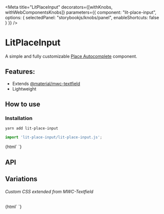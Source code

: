 

<Meta 
  title="LitPlaceInput"
  decorators={[withKnobs, withWebComponentsKnobs]}
  parameters={{
    component: "lit-place-input",
    options: { selectedPanel: "storybookjs/knobs/panel",
    enableShortcuts: false }
  }}
/>

# LitPlaceInput

A simple and fully customizable [Place Autocomplete](https://developers.google.com/places/web-service/autocomplete) component.

## Features:

- Extends [@material/mwc-textfield](https://www.npmjs.com/package/@material/mwc-textfield)
- Lightweight

## How to use

### Installation

```bash
yarn add lit-place-input
```

```js
import 'lit-place-input/lit-place-input.js';
```

<Preview withToolbar>
  <Story name="Simple">
    {html`
    <lit-place-input .apiKey=${"AIzaSyCQjwnft-x6cXQYDkGNYBzaevanW3mVNBA"} .label=${'Choose Place'}></lit-place-input>
    `}
  </Story>
</Preview>

## API

<Props of="lit-place-input" />

## Variations

###### Custom CSS extended from MWC-Textfield

<Story name="Custom MWC CSS">
  {html`
    <lit-place-input class="left right" 
    style="
    --mdc-notched-outline-leading-width: 28px;
    --mdc-notched-outline-leading-border-radius: 28px 0 0 28px;
    --mdc-notched-outline-trailing-border-radius: 0 28px 28px 0;
    "
        helper="Almost there!"
        .searchType="establishment" .apiKey=${"AIzaSyCQjwnft-x6cXQYDkGNYBzaevanW3mVNBA"} label="Choose your gym"
        outlined>
      </lit-place-input>
  `}
</Story>
